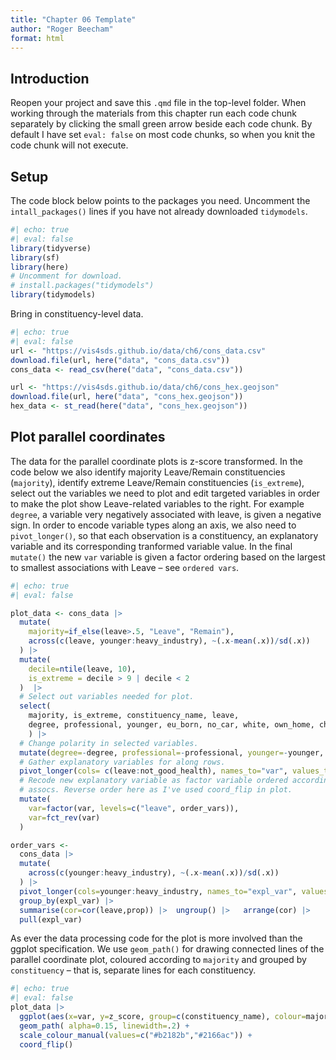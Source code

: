 ```yaml
---
title: "Chapter 06 Template"
author: "Roger Beecham"
format: html
---
```


## Introduction

Reopen your project and save this `.qmd` file in the top-level folder. When working through the materials from this chapter run each code chunk separately by clicking the small green arrow beside each code chunk. By default I have set `eval: false` on most code chunks, so when you knit the code chunk will not execute.


## Setup

The code block below points to the packages you need. Uncomment the `intall_packages()` lines if you have not already downloaded `tidymodels`.

```r
#| echo: true
#| eval: false
library(tidyverse) 
library(sf) 
library(here) 
# Uncomment for download.
# install.packages("tidymodels") 
library(tidymodels) 
```

Bring in constituency-level data. 

```r
#| echo: true
#| eval: false
url <- "https://vis4sds.github.io/data/ch6/cons_data.csv"
download.file(url, here("data", "cons_data.csv"))
cons_data <- read_csv(here("data", "cons_data.csv"))

url <- "https://vis4sds.github.io/data/ch6/cons_hex.geojson"
download.file(url, here("data", "cons_hex.geojson"))
hex_data <- st_read(here("data", "cons_hex.geojson"))
```


## Plot parallel coordinates 

The data for the parallel coordinate plots is z-score transformed. In the code below we also identify majority Leave/Remain constituencies (`majority`), identify extreme Leave/Remain constituencies (`is_extreme`), select out the variables we need to plot and edit targeted variables in order to make the plot show Leave-related variables to the right. For example `degree`, a variable very negatively associated with leave, is given a negative sign. In order to encode variable types along an axis, we also need to `pivot_longer()`, so that each observation is a constituency, an explanatory variable and its corresponding tranformed variable value.  In the final `mutate()` the new `var` variable is given a factor ordering based on the largest to smallest associations with Leave -- see `ordered vars`.

```r
#| echo: true
#| eval: false

plot_data <- cons_data |> 
  mutate(
    majority=if_else(leave>.5, "Leave", "Remain"),
    across(c(leave, younger:heavy_industry), ~(.x-mean(.x))/sd(.x))
  ) |> 
  mutate(
    decile=ntile(leave, 10),
    is_extreme = decile > 9 | decile < 2
  )  |> 
  # Select out variables needed for plot.
  select(
    majority, is_extreme, constituency_name, leave, 
    degree, professional, younger, eu_born, no_car, white, own_home, christian, not_good_health, heavy_industry
    ) |>  
  # Change polarity in selected variables.
  mutate(degree=-degree, professional=-professional, younger=-younger, eu_born=-eu_born, no_car=-no_car) |>  
  # Gather explanatory variables for along rows.
  pivot_longer(cols= c(leave:not_good_health), names_to="var", values_to="z_score") |> 
  # Recode new explanatory variable as factor variable ordered according to known
  # assocs. Reverse order here as I've used coord_flip in plot.
  mutate(
    var=factor(var, levels=c("leave", order_vars)),
    var=fct_rev(var)
  ) 

order_vars <- 
  cons_data |>
  mutate(
    across(c(younger:heavy_industry), ~(.x-mean(.x))/sd(.x))
  ) |> 
  pivot_longer(cols=younger:heavy_industry, names_to="expl_var", values_to="prop") |> 
  group_by(expl_var) |>  
  summarise(cor=cor(leave,prop)) |>  ungroup() |>   arrange(cor) |>  
  pull(expl_var)

```

As ever the data processing code for the plot is more involved than the ggplot specification. We use `geom_path()` for drawing connected lines of the parallel coordinate plot, coloured according to `majority` and grouped by `constituency` -- that is, separate lines for each constituency.

```r
#| echo: true
#| eval: false
plot_data |>  
  ggplot(aes(x=var, y=z_score, group=c(constituency_name), colour=majority)) +
  geom_path( alpha=0.15, linewidth=.2) +
  scale_colour_manual(values=c("#b2182b","#2166ac")) +
  coord_flip()
```